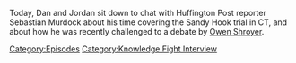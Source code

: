 {{DEFAULTSORT:
    #_EPISODE_0727:Chatting with Sebastian Murdock
}}{{Episode
    | title           = Chatting with Sebastian Murdock
    | caption         = Listen to this episode on [https://knowledgefight.libsyn.com/727-chatting-with-sebastian-murdock Libsyn] [https://open.spotify.com/episode/4w0n6HCZrIWzKM97GDebAG Spotify], Read the [[Transcript/727: Chatting with Sebastian Murdock|Unofficial Transcript]]
    | episodeNumber   = 727
    | length          = 01:06:58
    | airDate         = September 21, 2022
    | episodeType     = [[:Category:Knowledge Fight Interview|Knowledge Fight Interview]]
    | appearance      = [[Sebastian Murdoch]], [[Owen Shroyer]], [[Mark Bankston]]
    | previousEpisode = [[726: September 15-16, 2022]]
    | nextEpisode     = [[728: Elizabeth Williamson Returns Once More]]
}}

{{Stub}}

Today, Dan and Jordan sit down to chat with Huffington Post reporter Sebastian Murdock about his time covering the Sandy Hook trial in CT, and about how he was recently challenged to a debate by [[Owen Shroyer]].

[[Category:Episodes]]
[[Category:Knowledge Fight Interview]]
